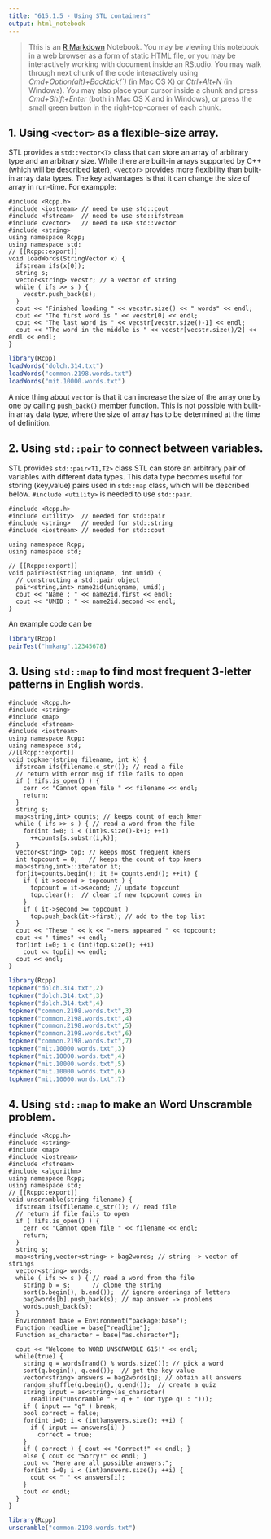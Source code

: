 ```yaml
---
title: "615.1.5 - Using STL containers"
output: html_notebook
---
```


> This is an [R Markdown](http://rmarkdown.rstudio.com) Notebook. You may be viewing this notebook in a web browser as a form of static HTML file, or you may be interactively working with document inside an RStudio.
You may walk through next chunk of the code interactively using *Cmd+Option(alt)+Backtick(`)* (in Mac OS X) or *Ctrl+Alt+N* (in Windows). You may also place your cursor inside a chunk and press *Cmd+Shift+Enter* (both in Mac OS X and in Windows), or press the small green button in the right-top-corner of each chunk.

## 1. Using `<vector>` as a flexible-size array.

STL provides a `std::vector<T>` class that can store an array of arbitrary type and an arbitrary size. While there are built-in arrays supported by C++ (which will be described later), `<vector>` provides more flexibility than built-in array data types. The key advantages is that it can change the size of array in run-time. For exampple:

```Rcpp
#include <Rcpp.h>
#include <iostream> // need to use std::cout
#include <fstream>  // need to use std::ifstream
#include <vector>   // need to use std::vector
#include <string>
using namespace Rcpp;
using namespace std;
// [[Rcpp::export]]
void loadWords(StringVector x) {
  ifstream ifs(x[0]);
  string s;
  vector<string> vecstr; // a vector of string
  while ( ifs >> s ) {
    vecstr.push_back(s);
  }
  cout << "Finished loading " << vecstr.size() << " words" << endl;
  cout << "The first word is " << vecstr[0] << endl;
  cout << "The last word is " << vecstr[vecstr.size()-1] << endl;
  cout << "The word in the middle is " << vecstr[vecstr.size()/2] << endl << endl;
}
```

```r
library(Rcpp)
loadWords("dolch.314.txt")
loadWords("common.2198.words.txt")
loadWords("mit.10000.words.txt")
```

A nice thing about `vector` is that it can increase the size of the array one by one by calling `push_back()` member function. This is not possible with built-in array data type, where the size of array has to be determined at the time of definition.

## 2. Using `std::pair` to connect between variables.

STL provides `std::pair<T1,T2>` class STL can store an arbitrary pair of variables with different data types. This data type becomes useful for storing (key,value) pairs used in `std::map` class, which will be described below. `#include <utility>` is needed to use `std::pair`. 

```Rcpp
#include <Rcpp.h>
#include <utility>  // needed for std::pair
#include <string>   // needed for std::string
#include <iostream> // needed for std::cout

using namespace Rcpp;
using namespace std;

// [[Rcpp::export]]
void pairTest(string uniqname, int umid) {
  // constructing a std::pair object
  pair<string,int> name2id(uniqname, umid);
  cout << "Name : " << name2id.first << endl;
  cout << "UMID : " << name2id.second << endl;
}
```

An example code can be
```r
library(Rcpp)
pairTest("hmkang",12345678)
```

## 3. Using `std::map` to find most frequent 3-letter patterns in English words.

```Rcpp
#include <Rcpp.h>
#include <string>
#include <map>
#include <fstream>
#include <iostream>
using namespace Rcpp;
using namespace std;
//[[Rcpp::export]]
void topkmer(string filename, int k) {
  ifstream ifs(filename.c_str()); // read a file
  // return with error msg if file fails to open
  if ( !ifs.is_open() ) {
    cerr << "Cannot open file " << filename << endl;
    return;
  }
  string s;
  map<string,int> counts; // keeps count of each kmer
  while ( ifs >> s ) { // read a word from the file
    for(int i=0; i < (int)s.size()-k+1; ++i)
      ++counts[s.substr(i,k)];
  }
  vector<string> top; // keeps most frequent kmers
  int topcount = 0;   // keeps the count of top kmers
  map<string,int>::iterator it;
  for(it=counts.begin(); it != counts.end(); ++it) {
    if ( it->second > topcount ) {
      topcount = it->second; // update topcount
      top.clear();  // clear if new topcount comes in 
    }
    if ( it->second >= topcount ) 
      top.push_back(it->first); // add to the top list
  }
  cout << "These " << k << "-mers appeared " << topcount;
  cout << " times" << endl;
  for(int i=0; i < (int)top.size(); ++i)
    cout << top[i] << endl;
  cout << endl;
}
```


```r
library(Rcpp)
topkmer("dolch.314.txt",2)
topkmer("dolch.314.txt",3)
topkmer("dolch.314.txt",4)
topkmer("common.2198.words.txt",3)
topkmer("common.2198.words.txt",4)
topkmer("common.2198.words.txt",5)
topkmer("common.2198.words.txt",6)
topkmer("common.2198.words.txt",7)
topkmer("mit.10000.words.txt",3)
topkmer("mit.10000.words.txt",4)
topkmer("mit.10000.words.txt",5)
topkmer("mit.10000.words.txt",6)
topkmer("mit.10000.words.txt",7)
```

## 4. Using `std::map` to make an Word Unscramble problem.

```Rcpp
#include <Rcpp.h>
#include <string>
#include <map>
#include <iostream>
#include <fstream>
#include <algorithm>
using namespace Rcpp;
using namespace std;
// [[Rcpp::export]]
void unscramble(string filename) {
  ifstream ifs(filename.c_str()); // read file
  // return if file fails to open
  if ( !ifs.is_open() ) {
    cerr << "Cannot open file " << filename << endl;
    return;
  }
  string s;
  map<string,vector<string> > bag2words; // string -> vector of strings
  vector<string> words;
  while ( ifs >> s ) { // read a word from the file
    string b = s;      // clone the string
    sort(b.begin(), b.end());  // ignore orderings of letters
    bag2words[b].push_back(s); // map answer -> problems
    words.push_back(s);
  }
  Environment base = Environment("package:base");
  Function readline = base["readline"];
  Function as_character = base["as.character"];
  
  cout << "Welcome to WORD UNSCRAMBLE 615!" << endl;
  while(true) {
    string q = words[rand() % words.size()]; // pick a word
    sort(q.begin(), q.end());  // get the key value
    vector<string> answers = bag2words[q]; // obtain all answers
    random_shuffle(q.begin(), q.end());  // create a quiz
    string input = as<string>(as_character(
      readline("Unscramble " + q + " (or type q) : ")));
    if ( input == "q" ) break;
    bool correct = false;
    for(int i=0; i < (int)answers.size(); ++i) {
      if ( input == answers[i] ) 
        correct = true;
    }
    if ( correct ) { cout << "Correct!" << endl; }
    else { cout << "Sorry!" << endl; }
    cout << "Here are all possible answers:";
    for(int i=0; i < (int)answers.size(); ++i) {
      cout << " " << answers[i];
    }
    cout << endl;
  }
}
```

```r
library(Rcpp)
unscramble("common.2198.words.txt")
```